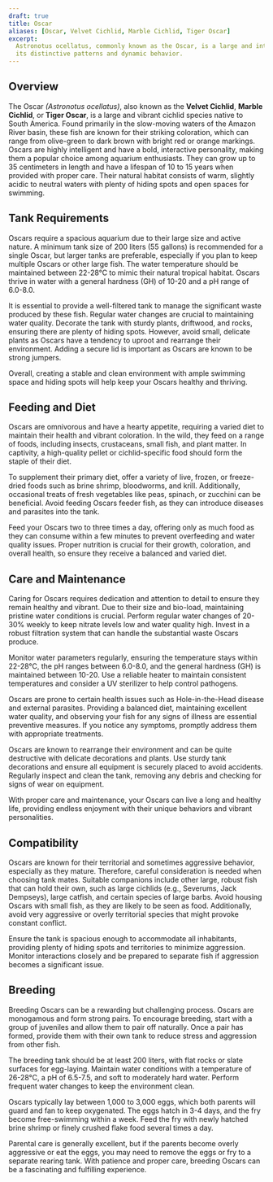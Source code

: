 ```yaml
---
draft: true
title: Oscar
aliases: [Oscar, Velvet Cichlid, Marble Cichlid, Tiger Oscar]
excerpt:
  Astronotus ocellatus, commonly known as the Oscar, is a large and intelligent cichlid from South America, admired for
  its distinctive patterns and dynamic behavior.
---
```


## Overview

The Oscar _(Astronotus ocellatus)_, also known as the **Velvet Cichlid**, **Marble Cichlid**, or **Tiger Oscar**, is a
large and vibrant cichlid species native to South America. Found primarily in the slow-moving waters of the Amazon River
basin, these fish are known for their striking coloration, which can range from olive-green to dark brown with bright
red or orange markings. Oscars are highly intelligent and have a bold, interactive personality, making them a popular
choice among aquarium enthusiasts. They can grow up to 35 centimeters in length and have a lifespan of 10 to 15 years
when provided with proper care. Their natural habitat consists of warm, slightly acidic to neutral waters with plenty of
hiding spots and open spaces for swimming.

## Tank Requirements

Oscars require a spacious aquarium due to their large size and active nature. A minimum tank size of 200 liters (55
gallons) is recommended for a single Oscar, but larger tanks are preferable, especially if you plan to keep multiple
Oscars or other large fish. The water temperature should be maintained between 22-28°C to mimic their natural tropical
habitat. Oscars thrive in water with a general hardness (GH) of 10-20 and a pH range of 6.0-8.0.

It is essential to provide a well-filtered tank to manage the significant waste produced by these fish. Regular water
changes are crucial to maintaining water quality. Decorate the tank with sturdy plants, driftwood, and rocks, ensuring
there are plenty of hiding spots. However, avoid small, delicate plants as Oscars have a tendency to uproot and
rearrange their environment. Adding a secure lid is important as Oscars are known to be strong jumpers.

Overall, creating a stable and clean environment with ample swimming space and hiding spots will help keep your Oscars
healthy and thriving.

## Feeding and Diet

Oscars are omnivorous and have a hearty appetite, requiring a varied diet to maintain their health and vibrant
coloration. In the wild, they feed on a range of foods, including insects, crustaceans, small fish, and plant matter. In
captivity, a high-quality pellet or cichlid-specific food should form the staple of their diet.

To supplement their primary diet, offer a variety of live, frozen, or freeze-dried foods such as brine shrimp,
bloodworms, and krill. Additionally, occasional treats of fresh vegetables like peas, spinach, or zucchini can be
beneficial. Avoid feeding Oscars feeder fish, as they can introduce diseases and parasites into the tank.

Feed your Oscars two to three times a day, offering only as much food as they can consume within a few minutes to
prevent overfeeding and water quality issues. Proper nutrition is crucial for their growth, coloration, and overall
health, so ensure they receive a balanced and varied diet.

## Care and Maintenance

Caring for Oscars requires dedication and attention to detail to ensure they remain healthy and vibrant. Due to their
size and bio-load, maintaining pristine water conditions is crucial. Perform regular water changes of 20-30% weekly to
keep nitrate levels low and water quality high. Invest in a robust filtration system that can handle the substantial
waste Oscars produce.

Monitor water parameters regularly, ensuring the temperature stays within 22-28°C, the pH ranges between 6.0-8.0, and
the general hardness (GH) is maintained between 10-20. Use a reliable heater to maintain consistent temperatures and
consider a UV sterilizer to help control pathogens.

Oscars are prone to certain health issues such as Hole-in-the-Head disease and external parasites. Providing a balanced
diet, maintaining excellent water quality, and observing your fish for any signs of illness are essential preventive
measures. If you notice any symptoms, promptly address them with appropriate treatments.

Oscars are known to rearrange their environment and can be quite destructive with delicate decorations and plants. Use
sturdy tank decorations and ensure all equipment is securely placed to avoid accidents. Regularly inspect and clean the
tank, removing any debris and checking for signs of wear on equipment.

With proper care and maintenance, your Oscars can live a long and healthy life, providing endless enjoyment with their
unique behaviors and vibrant personalities.

## Compatibility

Oscars are known for their territorial and sometimes aggressive behavior, especially as they mature. Therefore, careful
consideration is needed when choosing tank mates. Suitable companions include other large, robust fish that can hold
their own, such as large cichlids (e.g., Severums, Jack Dempseys), large catfish, and certain species of large barbs.
Avoid housing Oscars with small fish, as they are likely to be seen as food. Additionally, avoid very aggressive or
overly territorial species that might provoke constant conflict.

Ensure the tank is spacious enough to accommodate all inhabitants, providing plenty of hiding spots and territories to
minimize aggression. Monitor interactions closely and be prepared to separate fish if aggression becomes a significant
issue.

## Breeding

Breeding Oscars can be a rewarding but challenging process. Oscars are monogamous and form strong pairs. To encourage
breeding, start with a group of juveniles and allow them to pair off naturally. Once a pair has formed, provide them
with their own tank to reduce stress and aggression from other fish.

The breeding tank should be at least 200 liters, with flat rocks or slate surfaces for egg-laying. Maintain water
conditions with a temperature of 26-28°C, a pH of 6.5-7.5, and soft to moderately hard water. Perform frequent water
changes to keep the environment clean.

Oscars typically lay between 1,000 to 3,000 eggs, which both parents will guard and fan to keep oxygenated. The eggs
hatch in 3-4 days, and the fry become free-swimming within a week. Feed the fry with newly hatched brine shrimp or
finely crushed flake food several times a day.

Parental care is generally excellent, but if the parents become overly aggressive or eat the eggs, you may need to
remove the eggs or fry to a separate rearing tank. With patience and proper care, breeding Oscars can be a fascinating
and fulfilling experience.
